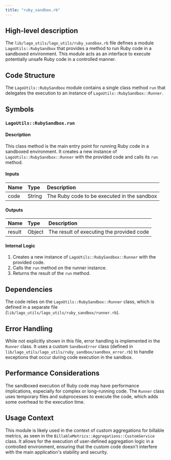 ```yaml
---
title: "ruby_sandbox.rb"
---
```


## High-level description
The `lib/lago_utils/lago_utils/ruby_sandbox.rb` file defines a module `LagoUtils::RubySandbox` that provides a method to run Ruby code in a sandboxed environment. This module acts as an interface to execute potentially unsafe Ruby code in a controlled manner.

## Code Structure
The `LagoUtils::RubySandbox` module contains a single class method `run` that delegates the execution to an instance of `LagoUtils::RubySandbox::Runner`.

## Symbols

### `LagoUtils::RubySandbox.run`
#### Description
This class method is the main entry point for running Ruby code in a sandboxed environment. It creates a new instance of `LagoUtils::RubySandbox::Runner` with the provided code and calls its `run` method.

#### Inputs
| Name | Type | Description |
|:-----|:-----|:------------|
| code | String | The Ruby code to be executed in the sandbox |

#### Outputs
| Name | Type | Description |
|:-----|:-----|:------------|
| result | Object | The result of executing the provided code |

#### Internal Logic
1. Creates a new instance of `LagoUtils::RubySandbox::Runner` with the provided code.
2. Calls the `run` method on the runner instance.
3. Returns the result of the `run` method.

## Dependencies
The code relies on the `LagoUtils::RubySandbox::Runner` class, which is defined in a separate file (`lib/lago_utils/lago_utils/ruby_sandbox/runner.rb`).

## Error Handling
While not explicitly shown in this file, error handling is implemented in the `Runner` class. It uses a custom `SandboxError` class (defined in `lib/lago_utils/lago_utils/ruby_sandbox/sandbox_error.rb`) to handle exceptions that occur during code execution in the sandbox.

## Performance Considerations
The sandboxed execution of Ruby code may have performance implications, especially for complex or long-running code. The `Runner` class uses temporary files and subprocesses to execute the code, which adds some overhead to the execution time.

## Usage Context
This module is likely used in the context of custom aggregations for billable metrics, as seen in the `BillableMetrics::Aggregations::CustomService` class. It allows for the execution of user-defined aggregation logic in a controlled environment, ensuring that the custom code doesn't interfere with the main application's stability and security.